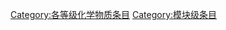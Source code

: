 {{noteTA|1=zh-hans:模块;zh-hant:模組;}}
{{Articles by Quality|topic=化学物质|project=化学物质|format=TOC}}
{{emptycat}}

{{catmore1|[[Wikipedia:化学物质專題|Wikipedia:化学物质專題]]}}

[[Category:各等级化学物质条目|Category:各等级化学物质条目]]
[[Category:模块级条目|Category:模块级条目]]